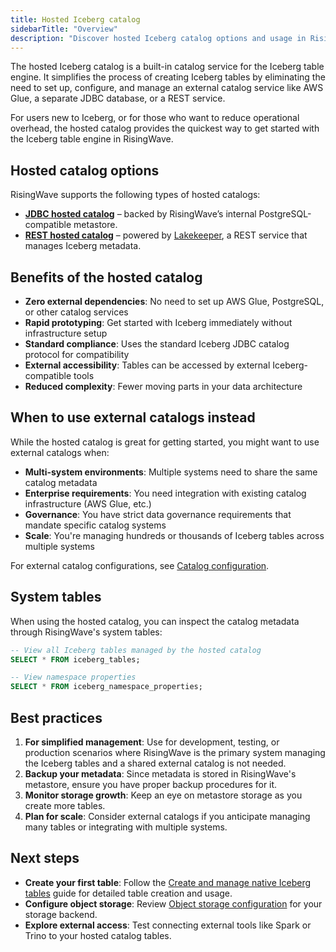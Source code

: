 ```yaml
---
title: Hosted Iceberg catalog
sidebarTitle: "Overview"
description: "Discover hosted Iceberg catalog options and usage in RisingWave."
---
```


The hosted Iceberg catalog is a built-in catalog service for the Iceberg table engine. It simplifies the process of creating Iceberg tables by eliminating the need to set up, configure, and manage an external catalog service like AWS Glue, a separate JDBC database, or a REST service.

For users new to Iceberg, or for those who want to reduce operational overhead, the hosted catalog provides the quickest way to get started with the Iceberg table engine in RisingWave.

## Hosted catalog options

RisingWave supports the following types of hosted catalogs:

- **[JDBC hosted catalog](/iceberg/iceberg-catalog-jdbc)** – backed by RisingWave’s internal PostgreSQL-compatible metastore.  
- **[REST hosted catalog](/iceberg/iceberg-catalog-rest)** – powered by [Lakekeeper](https://lakekeeper.io), a REST service that manages Iceberg metadata.

## Benefits of the hosted catalog

- **Zero external dependencies**: No need to set up AWS Glue, PostgreSQL, or other catalog services
- **Rapid prototyping**: Get started with Iceberg immediately without infrastructure setup
- **Standard compliance**: Uses the standard Iceberg JDBC catalog protocol for compatibility
- **External accessibility**: Tables can be accessed by external Iceberg-compatible tools
- **Reduced complexity**: Fewer moving parts in your data architecture

## When to use external catalogs instead

While the hosted catalog is great for getting started, you might want to use external catalogs when:

- **Multi-system environments**: Multiple systems need to share the same catalog metadata
- **Enterprise requirements**: You need integration with existing catalog infrastructure (AWS Glue, etc.)
- **Governance**: You have strict data governance requirements that mandate specific catalog systems
- **Scale**: You're managing hundreds or thousands of Iceberg tables across multiple systems

For external catalog configurations, see [Catalog configuration](/iceberg/catalogs).

## System tables

When using the hosted catalog, you can inspect the catalog metadata through RisingWave's system tables:

```sql
-- View all Iceberg tables managed by the hosted catalog
SELECT * FROM iceberg_tables;

-- View namespace properties
SELECT * FROM iceberg_namespace_properties;
```

## Best practices

1. **For simplified management**: Use for development, testing, or production scenarios where RisingWave is the primary system managing the Iceberg tables and a shared external catalog is not needed.
2. **Backup your metadata**: Since metadata is stored in RisingWave's metastore, ensure you have proper backup procedures for it.
3. **Monitor storage growth**: Keep an eye on metastore storage as you create more tables.
4. **Plan for scale**: Consider external catalogs if you anticipate managing many tables or integrating with multiple systems.

## Next steps

- **Create your first table**: Follow the [Create and manage native Iceberg tables](/iceberg/create-manage-native-iceberg-tables) guide for detailed table creation and usage.
- **Configure object storage**: Review [Object storage configuration](/iceberg/object-storage) for your storage backend.
- **Explore external access**: Test connecting external tools like Spark or Trino to your hosted catalog tables.